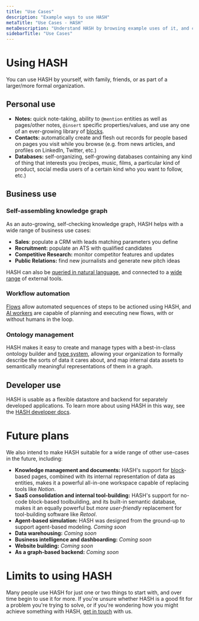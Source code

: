 ```yaml
---
title: "Use Cases"
description: "Example ways to use HASH"
metaTitle: "Use Cases - HASH"
metaDescription: "Understand HASH by browsing example uses of it, and case studies from its users"
sidebarTitle: "Use Cases"
---
```


# Using HASH<a id="#examples" />

You can use HASH by yourself, with family, friends, or as part of a larger/more formal organization.

## Personal use<a id="#personal" />

- **Notes:** quick note-taking, ability to `@mention` entities as well as pages/other notes, `@insert` specific properties/values, and use any one of an ever-growing library of [blocks](/guide/pages/blocks).
- **Contacts:** automatically create and flesh out records for people based on pages you visit while you browse (e.g. from news articles, and profiles on LinkedIn, Twitter, etc.)
- **Databases:** self-organizing, self-growing databases containing any kind of thing that interests you (recipes, music, films, a particular kind of product, social media users of a certain kind who you want to follow, etc.)

## Business use<a id="#group" />

### Self-assembling knowledge graph

As an auto-growing, self-checking knowledge graph, HASH helps with a wide range of business use cases:

- **Sales**: populate a CRM with leads matching parameters you define
- **Recruitment:** populate an ATS with qualified candidates
- **Competitive Research:** monitor competitor features and updates
- **Public Relations:** find new journalists and generate new pitch ideas

HASH can also be [queried in natural language](/guide/ai/chat), and connected to a [wide range](/guide/integrations) of external tools.

### Workflow automation

[Flows](/guide/flows) allow automated sequences of steps to be actioned using HASH, and [AI workers](/guide/ai/workers) are capable of planning and executing new flows, with or without humans in the loop.

### Ontology management

HASH makes it easy to create and manage types with a best-in-class ontology builder and [type system](/guide/types), allowing your organization to formally describe the sorts of data it cares about, and map internal data assets to semantically meaningful representations of them in a graph.

## Developer use<a id="#dev" />

HASH is usable as a flexible datastore and backend for separately developed applications. To learn more about using HASH in this way, see the [HASH developer docs](https://hash.dev/docs).

# Future plans

We also intend to make HASH suitable for a wide range of other use-cases in the future, including:
- **Knowledge management and documents:** HASH's support for [block](/guides/pages/blocks)-based pages, combined with its internal representation of data as entities, makes it a powerful all-in-one workspace capable of replacing tools like _Notion_.
- **SaaS consolidation and internal tool-building:** HASH's support for no-code block-based toolbuilding, and its built-in semantic database, makes it an equally powerful but _more user-friendly_ replacement for tool-building software like _Retool_.
- **Agent-based simulation:** HASH was designed from the ground-up to support agent-based modeling. _Coming soon_
- **Data warehousing:** _Coming soon_
- **Business intelligence and dashboarding:** _Coming soon_
- **Website building:** _Coming soon_
- **As a graph-based backend:** _Coming soon_

# Limits to using HASH

Many people use HASH for just one or two things to start with, and over time begin to use it for more. If you're unsure whether HASH is a good fit for a problem you're trying to solve, or if you're wondering how you might achieve something with HASH, [get in touch](/contact) with us.

